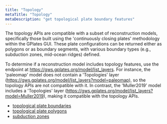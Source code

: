```yaml
---
title: "Topology"
metaTitle: "Topology"
metaDescription: "get topological plate boundary features"
---
```


The topology APIs are compatible with a subset of reconstruction models, specifically those built using the 'continuously closing plates' methodology within the GPlates GUI. These plate configurations can be returned either as polygons or as boundary segments, with various boundary types (e.g., subduction zones, mid-ocean ridges) defined.

To determine if a reconstruction model includes topology features, use the endpoint at https://gws.gplates.org/model/list_layers. For instance, the 'paleomap' model does not contain a 'Topologies' layer (<https://gws.gplates.org/model/list_layers?model=paleomap>), so the topology APIs are not compatible with it. In contrast, the 'Muller2019' model includes a 'Topologies' layer (<https://gws.gplates.org/model/list_layers?model=Muller2019>), making it compatible with the topology APIs.

- [topological plate boundaries](/topology/topological-plate-boundaries)
- [topological plate polygons](/topology/topological-plate-polygons)
- [subduction zones](/topology/subduction-zones)